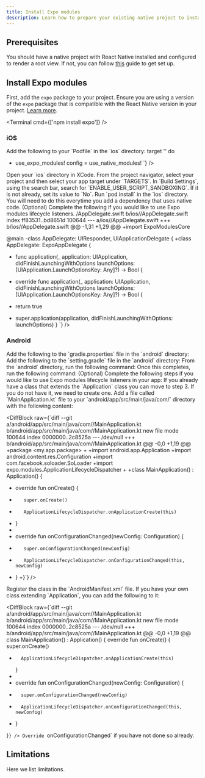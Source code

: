 ```yaml
---
title: Install Expo modules
description: Learn how to prepare your existing native project to install and use Expo modules and the module API.
---
```



## Prerequisites

You should have a native project with React Native installed and configured to render a root view. If not, you can follow [this](https://reactnative.dev/docs/integration-with-existing-apps) guide to get set up.

## Install Expo modules

First, add the `expo` package to your project. Ensure you are using a version of the `expo` package that is compatible with the React Native version in your project. [Learn more](/versions/latest/#each-expo-sdk-version-depends-on-a-react-native-version).

<Terminal cmd={['npm install expo']} />

### iOS

<Step label="1">
  Add the following to your `Podfile` in the `ios` directory:
  <DiffBlock
    raw={`
diff --git a/ios/Podfile b/ios/Podfile
index 2d3a979..825a9d4 100644
--- a/ios/Podfile
+++ b/ios/Podfile
@@ -1,3 +1,4 @@
+require File.join(File.dirname(\`node --print "require.resolve('expo/package.json')"\`), "scripts/autolinking")
 require Pod::Executable.execute_command('node', ['-p',
   'require.resolve(
   "react-native/scripts/react_native_pods.rb",
@@ -14,6 +15,7 @@ if linkage != nil
 end
 
 target '<YourAppTarget>' do
+  use_expo_modules!
   config = use_native_modules!
  `}
  />
</Step>

<Step label="2">
  Open your `ios` directory in XCode. From the project navigator, select your project and then
  select your app target under `TARGETS`. In `Build Settings`, using the search bar, search for
  `ENABLE_USER_SCRIPT_SANDBOXING`. If it is not already, set its value to `No`.
</Step>

<Step label="3">
  Run `pod install` in the `ios` directory.
  <Terminal cmd={['cd ios && pod install']} />
  You will need to do this everytime you add a dependency that uses native code.
</Step>

<Step label="4">
  (Optional) Complete the following if you would like to use Expo modules lifecycle listeners.
  <DiffBlock
    raw={`diff --git a/ios/<MyAppProject>/AppDelegate.swift b/ios/<MyAppProject>/AppDelegate.swift
index ff83531..bd8651d 100644
--- a/ios/<MyAppProject>/AppDelegate.swift
+++ b/ios/<MyAppProject>/AppDelegate.swift
@@ -1,31 +1,29 @@
+import ExpoModulesCore
 
 @main
-class AppDelegate: UIResponder, UIApplicationDelegate {
+class AppDelegate: ExpoAppDelegate {
 
-  func application(_ application: UIApplication, didFinishLaunchingWithOptions launchOptions: [UIApplication.LaunchOptionsKey: Any]?) -> Bool {
+  override func application(_ application: UIApplication, didFinishLaunchingWithOptions launchOptions: [UIApplication.LaunchOptionsKey: Any]?) -> Bool {
-    return true
+    super.application(application, didFinishLaunchingWithOptions: launchOptions)
   }
 `}
  />
</Step>

### Android

<Step label="1">
  Add the following to the `gradle.properties` file in the `android` directory:
  <DiffBlock
    raw={`diff --git a/android/gradle.properties b/android/gradle.properties
index 20e2a01..e98ad88 100644
--- a/android/gradle.properties
+++ b/android/gradle.properties
@@ -20,4 +20,8 @@ kotlin.code.style=official
+newArchEnabled=false
+
+hermesEnabled=true`}
  />
</Step>

<Step label="2">
  Add the following to the `setting.gradle` file in the `android` directory:
  <DiffBlock
    raw={`diff --git a/android/settings.gradle b/android/settings.gradle
index a26c7c6..dd8802a 100644
--- a/android/settings.gradle
+++ b/android/settings.gradle
@@ -1,5 +1,11 @@
+apply from: new File(["node", "--print", "require.resolve('expo/package.json')"].execute(null, rootDir).text.trim(), "../scripts/autolinking.gradle");
+useExpoModules()
+
 include ':app'
 includeBuild("../node_modules/@react-native/gradle-plugin")`}
  />
</Step>

<Step label="3">
  From the `android` directory, run the following command:
  <Terminal cmd={['./gradlew clean']} />
  Once this completes, run the following command:
  <Terminal cmd={['./gradlew assembleDebug']} />
</Step>

<Step label="4">
  (Optional) Complete the following steps if you would like to use Expo modules lifecycle listeners
  in your app:
<Step label="1">
If you already have a class that extends the `Application` class you can move to step 3.
If you do not have it, we need to create one. Add a file called `MainApplication.kt` file to your `android/app/src/main/java/com/<your-app-package>` directory with the following content:

<DiffBlock raw={`diff --git a/android/app/src/main/java/com/<my-app-package>/MainApplication.kt b/android/app/src/main/java/com/<my-app-package>/MainApplication.kt
new file mode 100644
index 0000000..2c8525a
--- /dev/null
+++ b/android/app/src/main/java/com/<my-app-package>/MainApplication.kt
@@ -0,0 +1,19 @@
+package <my.app.package>
+
+import android.app.Application
+import android.content.res.Configuration
+import com.facebook.soloader.SoLoader
+import expo.modules.ApplicationLifecycleDispatcher
+
+class MainApplication() : Application() {
+    override fun onCreate() {
+        super.onCreate()
+        ApplicationLifecycleDispatcher.onApplicationCreate(this)
+    }
+
+    override fun onConfigurationChanged(newConfig: Configuration) {
+        super.onConfigurationChanged(newConfig)
+        ApplicationLifecycleDispatcher.onConfigurationChanged(this, newConfig)
+    }
+}`} />
</Step>
<Step label="2">
Register the class in the `AndroidManifest.xml` file.
<DiffBlock raw={`diff --git a/android/app/src/main/AndroidManifest.xml b/android/app/src/main/AndroidManifest.xml
index a71b5e7..d6d406e 100644
--- a/android/app/src/main/AndroidManifest.xml
+++ b/android/app/src/main/AndroidManifest.xml
@@ -7,6 +7,7 @@
     <application
         android:allowBackup="true"
+        android:name=".MainApplication"
         android:fullBackupContent="@xml/backup_rules"`} />
</Step>

<Step label="3">
If you have your own class extending `Application`, you can add the following to it:

<DiffBlock raw={`diff --git a/android/app/src/main/java/com/<my-app-package>/MainApplication.kt b/android/app/src/main/java/com/<my-app-package>/MainApplication.kt
new file mode 100644
index 0000000..2c8525a
--- /dev/null
+++ b/android/app/src/main/java/com/<my-app-package>/MainApplication.kt
@@ -0,0 +1,19 @@
class MainApplication() : Application() {
    override fun onCreate() {
        super.onCreate()
+       ApplicationLifecycleDispatcher.onApplicationCreate(this)
    }
+
+   override fun onConfigurationChanged(newConfig: Configuration) {
+       super.onConfigurationChanged(newConfig)
+       ApplicationLifecycleDispatcher.onConfigurationChanged(this, newConfig)
+   }

}`} />
Override `onConfigurationChanged` if you have not done so already.

</Step>
</Step>

## Limitations

Here we list limitations.
